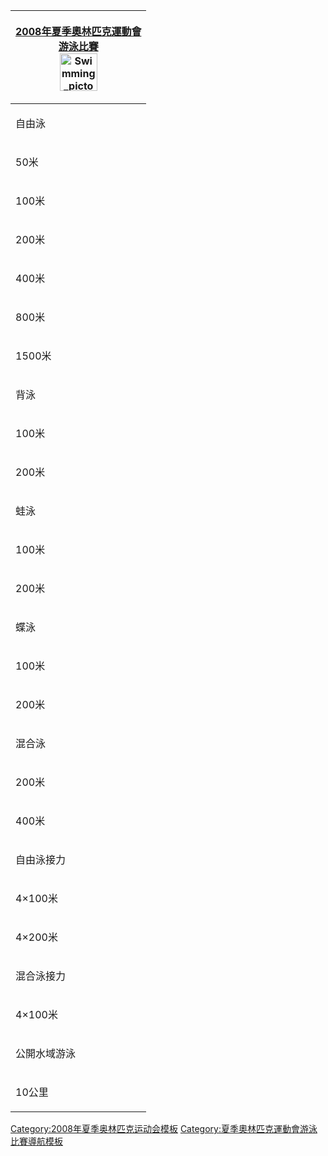 {| style="padding:0.3em; clear:right; float:right; margin-left:15px; border:1px solid #E52B50; background:#f5faff; font-size:90%; line-height:1.5em; text-align:right;"
|- style="background:#cedff2; text-align:center;"
!colspan=5|[[2008年夏季奧林匹克運動會]]<br>[[2008年夏季奧林匹克運動會游泳比賽|游泳比賽]]<br/>[[File:Swimming pictogram.svg|60px]]
|- style="background:#deeaf6; text-align:center;"
|colspan=5|自由泳
|-
|50米
|&nbsp;
|[[2008年夏季奧林匹克運動會游泳比賽－男子50米自由泳|男子]]
|&nbsp;
|[[2008年夏季奧林匹克運動會游泳比賽－女子50米自由泳|女子]]
|-
|100米
|&nbsp;
|[[2008年夏季奧林匹克運動會游泳比賽－男子100米自由泳|男子]]
|&nbsp;
|[[2008年夏季奧林匹克運動會游泳比賽－女子100米自由泳|女子]]
|-
|200米
|&nbsp;
|[[2008年夏季奧林匹克運動會游泳比賽－男子200米自由泳|男子]]
|&nbsp;
|[[2008年夏季奧林匹克運動會游泳比賽－女子200米自由泳|女子]]
|-
|400米
|&nbsp;
|[[2008年夏季奧林匹克運動會游泳比賽－男子400米自由泳|男子]]
|&nbsp;
|[[2008年夏季奧林匹克運動會游泳比賽－女子400米自由泳|女子]]
|-
|800米
|
|
|
|[[2008年夏季奧林匹克運動會游泳比賽－女子800米自由泳|女子]]
|-
|1500米
|
|[[2008年夏季奧林匹克運動會游泳比賽－男子1500米自由泳|男子]]
|
|
|- style="background:#deeaf6; text-align:center;"
|colspan=5|背泳
|-
|100米
|&nbsp;
|[[2008年夏季奧林匹克運動會游泳比賽－男子100米背泳|男子]]
|&nbsp;
|[[2008年夏季奧林匹克運動會游泳比賽－女子100米背泳|女子]]
|-
|200米
|&nbsp;
|[[2008年夏季奧林匹克運動會游泳比賽－男子200米背泳|男子]]
|&nbsp;
|[[2008年夏季奧林匹克運動會游泳比賽－女子200米背泳|女子]]
|- style="background:#deeaf6; text-align:center;"
|colspan=5|蛙泳
|-
|100米
|&nbsp;
|[[2008年夏季奧林匹克運動會游泳比賽－男子100米蛙泳|男子]]
|&nbsp;
|[[2008年夏季奧林匹克運動會游泳比賽－女子100米蛙泳|女子]]
|-
|200米
|&nbsp;
|[[2008年夏季奧林匹克運動會游泳比賽－男子200米蛙泳|男子]]
|&nbsp;
|[[2008年夏季奧林匹克運動會游泳比賽－女子200米蛙泳|女子]]
|- style="background:#deeaf6; text-align:center;"
|colspan=5|蝶泳
|-
|100米
|&nbsp;
|[[2008年夏季奧林匹克運動會游泳比賽－男子100米蝶泳|男子]]
|&nbsp;
|[[2008年夏季奧林匹克運動會游泳比賽－女子100米蝶泳|女子]]
|-
|200米
|&nbsp;
|[[2008年夏季奧林匹克運動會游泳比賽－男子200米蝶泳|男子]]
|&nbsp;
|[[2008年夏季奧林匹克運動會游泳比賽－女子200米蝶泳|女子]]
|- style="background:#deeaf6; text-align:center;"
|colspan=5|混合泳
|-
|200米
|&nbsp;
|[[2008年夏季奧林匹克運動會游泳比賽－男子200米混合泳|男子]]
|&nbsp;
|[[2008年夏季奧林匹克運動會游泳比賽－女子200米混合泳|女子]]
|-
|400米
|&nbsp;
|[[2008年夏季奧林匹克運動會游泳比賽－男子400米混合泳|男子]]
|&nbsp;
|[[2008年夏季奧林匹克運動會游泳比賽－女子400米混合泳|女子]]
|- style="background:#deeaf6; text-align:center;"
|colspan=5|自由泳接力
|-
|4&times;100米
|
|[[2008年夏季奧林匹克運動會游泳比賽 - 男子4 × 100米自由泳接力|男子]]
|
|[[2008年夏季奧林匹克運動會游泳比賽 - 女子4 × 100米自由泳接力|女子]]
|-
|4&times;200米
|
|[[2008年夏季奧林匹克運動會游泳比賽—男子4 × 200米自由泳接力|男子]]
|
|[[2008年夏季奧林匹克運動會游泳比賽 - 女子4 × 200米自由泳接力|女子]]
|- style="background:#deeaf6; text-align:center;"
|colspan=5|混合泳接力
|-
|4&times;100米
|
|[[2008年夏季奧林匹克運動會游泳比賽 - 男子4 × 100米混合泳接力|男子]]
|
|[[2008年夏季奧林匹克運動會游泳比賽 - 女子4 × 100米混合泳接力|女子]]
|- style="background:#deeaf6; text-align:center;"
|colspan=5|公開水域游泳
|-
|10公里
|
|[[2008年夏季奧林匹克運動會游泳比賽 - 男子10公里公開水域游泳|男子]]
|
|[[2008年夏季奧林匹克運動會游泳比賽 - 女子10公里公開水域游泳|女子]]
|}<noinclude>
[[Category:2008年夏季奥林匹克运动会模板]]
[[Category:夏季奧林匹克運動會游泳比賽導航模板]]</noinclude>